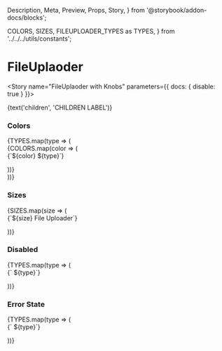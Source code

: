   Description,
  Meta,
  Preview,
  Props,
  Story,
} from '@storybook/addon-docs/blocks';

  COLORS,
  SIZES,
  FILEUPLOADER_TYPES as TYPES,
} from '../../../utils/constants';


<Meta component={FileUploader} title="Components/Molecules/Form Controls/FileUploader" />

# FileUplaoder
<Description of={FileUploader} />
<Props of={FileUploader} />

<Story name="FileUplaoder with Knobs" parameters={{ docs: { disable: true } }}>
  <form id="fileUploaderWithKnobForm">
    <FileUploader
      accept={boolean('accept', false, 'FileUploader Options')}
      capture={boolean('capture', false, 'FileUploader Options')}
      className={text('className', '', 'FileUploader Options')}
      color={text('color', 'primary', 'FileUploader Options')}
      disabled={boolean('disabled', false, 'FileUploader Options')}
      errorMsg={text('errorMsg', '', 'FileUploader Options')}
      formId={text('formId', 'fileUploaderWithKnobForm', 'FileUploader Options')}
      handleClick={action('`FileUploader with Knobs` onChange event triggered.')} 
      multiple={boolean('multiple', false, 'FileUploader Options')}
      name={text('name', 'fileUploaderWithKnobs', 'FileUploader Options')}
      size={text('size', 'large', 'FileUploader Options')}
      styleType={text('styleType', 'default', 'FileUploader Options')}
      value={text('value', '', 'FileUploader Options')}
    >{text('children', 'CHILDREN LABEL')}</FileUploader>
  </form>
</Story>

### Colors
<Preview>
  <Story name="FileUploader Colors and Types">
    <div>
      {TYPES.map(type => (
        <div key={`${type}_color`}>
          {COLORS.map(color => (
            <form id="FileUploader Colors and Types">
              <FileUploader 
                label="This are the other colors"
                name="This is a name"
                color={color}
                styleType={type}
              >
               {`${color} ${type}`}
             </FileUploader>
           </form>
           ))}
        </div>
      ))}
    </div>
    </Story>
  </Preview>

### Sizes 
<Preview>
  <Story name="FileUploader Sizes">
    {SIZES.map(size => (
        <div key={`${size}`}>
          <form id="FileUploader Sizes">
            <FileUploader 
              label="These are the sizes"
             name="This is a name"
              size={size}
           >
            {`${size} File Uploader`}
           </FileUploader>
         </form>
           </div>
       ))}
    </Story>
  </Preview>

### Disabled 
<Preview>
  <Story name="FileUploader Disabled">
    <div>
      {TYPES.map(type => (
            <form id="FileUploader Disabled">
              <FileUploader 
                label="These are the disabled colors and types"
                name="This is a name"
                styleType={type}
                disabled
              >
               {` ${type}`}
             </FileUploader>
           </form>
      ))}
    </div>
    </Story>
  </Preview>

### Error State

<Preview>
  <Story name="FileUploader Error State">
    <div>
      {TYPES.map(type => (
            <form id="FileUploader Error State">
              <FileUploader 
                label="These are the disabled colors and types"
                name="This is a name"
                errorMsg={'You did not choose wisely!'}
                styleType={type}
              >
               {` ${type}`}
             </FileUploader>
           </form>
      ))}
    </div>
    </Story>
  </Preview>
